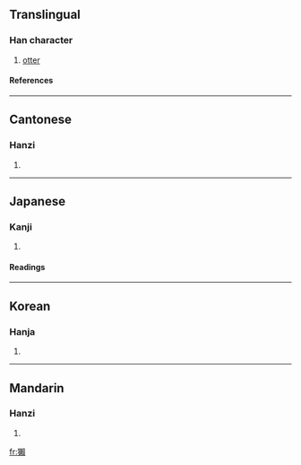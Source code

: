 {{see|獭}}

==Translingual==
===Han character===
{{Han char|rn=94|rad=犬|as=16|sn=19|four=4728<sub>6</sub>|canj=大竹木中金 (KHDLC)}}
# [[otter]]
====References====
{{Han ref|kx=0721.080|dkj=20782|dj=1133.050|hdz=21377.040|uh=737A|ud=29562|bh=C3A1|bd=50081}}

----
==Cantonese==
===Hanzi===
{{yue-hanzi|jyut=|y=chaat3}}
# {{defn|Cantonese}}

----
==Japanese==
===Kanji===
{{ja-kanji|grade=|rs=犬16}}
# {{defn|Japanese}} 
====Readings====
{{ja-readings|on=[[だつ]] (datsu), [[たつ]] (tatsu)|kun=[[かわうそ]] (kawauso)}}

----
==Korean==
===Hanja===
{{ko-hanja|hangeul=[[달]], [[찰]]|eumhun=|rv=dal, chal|mr=tal, ch'al|y=tal, chal}}
# {{defn|Korean}}

----
==Mandarin==
===Hanzi===
{{cmn-hanzi|sim=獭|pin=[[tà]] ([[ta4]])|wg=t'a<sup>4</sup>}}
# {{defn|Mandarin}}

[[fr:獺]]